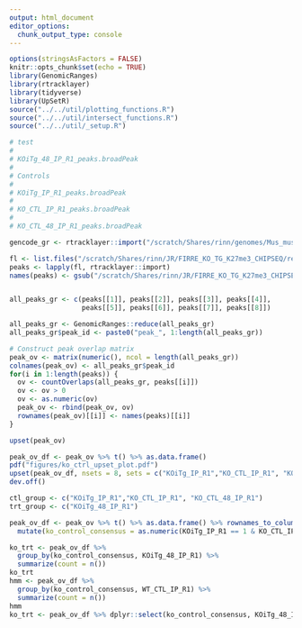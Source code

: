 ```yaml
---
output: html_document
editor_options: 
  chunk_output_type: console
---
```

```r
options(stringsAsFactors = FALSE)
knitr::opts_chunk$set(echo = TRUE)
library(GenomicRanges)
library(rtracklayer)
library(tidyverse)
library(UpSetR)
source("../../util/plotting_functions.R")
source("../../util/intersect_functions.R")
source("../../util/_setup.R")
```


```r

# test
# 
# KOiTg_48_IP_R1_peaks.broadPeak
# 
# Controls
# 
# KOiTg_IP_R1_peaks.broadPeak
# 
# KO_CTL_IP_R1_peaks.broadPeak
# 
# KO_CTL_48_IP_R1_peaks.broadPeak

```


```r
gencode_gr <- rtracklayer::import("/scratch/Shares/rinn/genomes/Mus_musculus/Gencode/M25/gencode.vM25.annotation.gtf")

fl <- list.files("/scratch/Shares/rinn/JR/FIRRE_KO_TG_K27me3_CHIPSEQ/results/broad_peaks", full.names=TRUE)
peaks <- lapply(fl, rtracklayer::import)
names(peaks) <- gsub("/scratch/Shares/rinn/JR/FIRRE_KO_TG_K27me3_CHIPSEQ/results/broad_peaks/|_peaks.broadPeak", "", fl)


all_peaks_gr <- c(peaks[[1]], peaks[[2]], peaks[[3]], peaks[[4]],
                  peaks[[5]], peaks[[6]], peaks[[7]], peaks[[8]])

all_peaks_gr <- GenomicRanges::reduce(all_peaks_gr)
all_peaks_gr$peak_id <- paste0("peak_", 1:length(all_peaks_gr))

# Construct peak overlap matrix
peak_ov <- matrix(numeric(), ncol = length(all_peaks_gr))
colnames(peak_ov) <- all_peaks_gr$peak_id
for(i in 1:length(peaks)) {
  ov <- countOverlaps(all_peaks_gr, peaks[[i]])
  ov <- ov > 0
  ov <- as.numeric(ov)
  peak_ov <- rbind(peak_ov, ov)
  rownames(peak_ov)[[i]] <- names(peaks)[[i]]
}

upset(peak_ov)

peak_ov_df <- peak_ov %>% t() %>% as.data.frame()
pdf("figures/ko_ctrl_upset_plot.pdf")
upset(peak_ov_df, nsets = 8, sets = c("KOiTg_IP_R1","KO_CTL_IP_R1", "KO_CTL_48_IP_R1"))
dev.off()

```

```r
ctl_group <- c("KOiTg_IP_R1","KO_CTL_IP_R1", "KO_CTL_48_IP_R1")
trt_group <- c("KOiTg_48_IP_R1")

peak_ov_df <- peak_ov %>% t() %>% as.data.frame() %>% rownames_to_column("peak_id") %>%
  mutate(ko_control_consensus = as.numeric(KOiTg_IP_R1 == 1 & KO_CTL_IP_R1 == 1 & KO_CTL_48_IP_R1 == 1))

ko_trt <- peak_ov_df %>%
  group_by(ko_control_consensus, KOiTg_48_IP_R1) %>%
  summarize(count = n())
ko_trt
hmm <- peak_ov_df %>%
  group_by(ko_control_consensus, WT_CTL_IP_R1) %>%
  summarize(count = n())
hmm
ko_trt <- peak_ov_df %>% dplyr::select(ko_control_consensus, KOiTg_48_IP_R1)

```









